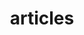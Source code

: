 ---
title: "articles"
description: "List of articles by author in the Grain & Gradient."
blocks:
  - name: "HEADER"
    title: "articles"
    description: "Meet the brilliant authors behind the insightful content at Grain & Gradient."
  - name: "ATTENTION"
    description: "Discover the passionate authors who bring their expertise and creativity to every article. Their dedication to insightful storytelling shapes the content you see here."
---